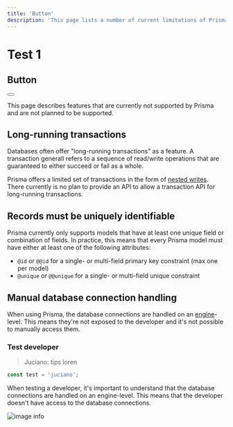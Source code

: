 ```yaml
---
title: 'Button'
description: 'This page lists a number of current limitations of Prisma.'
---
```






# Test 1

## Button


<Playground>
  <Button>
    <FaAccessibleIcon />
  </Button>
</Playground>

This page describes features that are currently not supported by Prisma and are not planned to be supported.

## Long-running transactions

Databases often offer "long-running transactions" as a feature. A transaction generall refers to a sequence of read/write operations that are guaranteed to either succeed or fail as a whole.

Prisma offers a limited set of transactions in the form of [nested writes](../reference/tools-and-interfaces/prisma-client/relation-queries#nested-writes). There currently is no plan to provide an API to allow a transaction API for long-running transactions.

## Records must be uniquely identifiable

Prisma currently only supports models that have at least one unique field or combination of fields. In practice, this means that every Prisma model must have either at least one of the following attributes:

- `@id` or `@@id` for a single- or multi-field primary key constraint (max one per model)
- `@unique` or `@@unique` for a single- or multi-field unique constraint

## Manual database connection handling

When using Prisma, the database connections are handled on an [engine](https://github.com/prisma/prisma-engines)-level. This means they're not exposed to the developer and it's not possible to manually access them.

### Test developer

> Juciano: tips loren

```javascript
const test = 'juciano';
```

When testing a developer, it's important to understand that the database connections are handled on an engine-level. This means that the developer doesn't have access to the database connections.

![image info](https://www.datocms-assets.com/48401/1644864897-next-framework.jpeg?fit=max&w=900)
